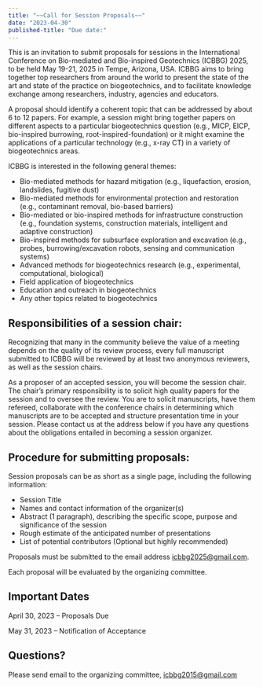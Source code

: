 ```yaml
---
title: "~~Call for Session Proposals~~"
date: "2023-04-30"
published-title: "Due date:"
---
```


This is an invitation to submit proposals for sessions in the International Conference on Bio-mediated and Bio-inspired Geotechnics (ICBBG) 2025, to be held May 19-21, 2025 in Tempe, Arizona, USA.
ICBBG aims to bring together top researchers from around the world to present the state of the art and state of the practice on biogeotechnics, and to facilitate knowledge exchange among researchers, industry, agencies and educators.

A proposal should identify a coherent topic that can be addressed by about 6 to 12 papers.
For example, a session might bring together papers on different aspects to a particular biogeotechnics question (e.g., MICP, EICP, bio-inspired burrowing, root-inspired-foundation) or it might examine the applications of a particular technology (e.g., x-ray CT) in a variety of biogeotechnics areas.

ICBBG is interested in the following general themes: 

* Bio-mediated methods for hazard mitigation (e.g., liquefaction, erosion, landslides, fugitive dust)
* Bio-mediated methods for environmental protection and restoration (e.g., contaminant removal, bio-based barriers)
* Bio-mediated or bio-inspired methods for infrastructure construction (e.g., foundation systems, construction materials, intelligent and adaptive construction)
* Bio-inspired methods for subsurface exploration and excavation (e.g., probes, burrowing/excavation robots, sensing and communication systems)
* Advanced methods for biogeotechnics research (e.g., experimental, computational, biological)
* Field application of biogeotechnics 
* Education and outreach in biogeotechnics
* Any other topics related to biogeotechnics

## Responsibilities of a session chair:

Recognizing that many in the community believe the value of a meeting depends on the quality of its review process, every full manuscript submitted to ICBBG will be reviewed by at least two anonymous reviewers, as well as the session chairs. 

As a proposer of an accepted session, you will become the session chair.
The chair's primary responsibility is to solicit high quality papers for the session and to oversee the review.
You are to solicit manuscripts, have them refereed, collaborate with the conference chairs in determining which manuscripts are to be accepted and structure presentation time in your session. Please contact us at the address below if you have any questions about the obligations entailed in becoming a session organizer.

## Procedure for submitting proposals:

Session proposals can be as short as a single page, including the following information: 

* Session Title 
* Names and contact information of the organizer(s)
* Abstract (1 paragraph), describing the specific scope, purpose and significance of the session
* Rough estimate of the anticipated number of presentations
* List of potential contributors (Optional but highly recommended)

Proposals must be submitted to the email address <icbbg2025@gmail.com>.

Each proposal will be evaluated by the organizing committee.

## Important Dates

April 30, 2023 -- Proposals Due

May 31, 2023 -- Notification of Acceptance 

## Questions?

Please send email to the organizing committee, <icbbg2015@gmail.com>
